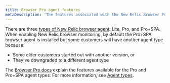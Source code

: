 ```yaml
---
title: Browser Pro agent features
metaDescription: 'The features associated with the New Relic Browser Pro agent'
---
```


There are three [types of New Relic browser agent](/docs/browser/browser-monitoring/installation/install-browser-monitoring-agent#agent-types): Lite, Pro, and Pro+SPA. When enabling New Relic browser monitoring, by default the Pro+SPA browser agent is installed but some customers will have another agent type because: 

* Some older customers started out with another version, or
* They've downgraded to a different agent type

The [Browser Pro docs](/docs/browser/new-relic-browser/browser-pro-features) explain the features available for the Pro and Pro+SPA agent types. For more information, see [Agent types](/docs/browser/browser-monitoring/installation/install-browser-monitoring-agent#agent-types).

